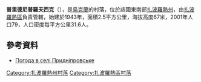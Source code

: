 {{coord|47|57|36|N|35|5|19|E|scale:100000|display=title}}

'''普里德尼普羅夫西克'''（{{lang-uk|Придніпровське}}），是[[烏克蘭|烏克蘭]]的村落，位於該國東南部[[扎波羅熱州|扎波羅熱州]]，由[[扎波羅熱區|扎波羅熱區]]負責管轄，始建於1943年，面積2.5平方公里，海拔高度67米，2001年人口79，人口密度每平方公里31.6人。

==參考資料==
* [http://weather.in.ua/ua/zaporozhskaja/21571 Погода в селі Придніпровське] {{Wayback|url=http://weather.in.ua/ua/zaporozhskaja/21571 |date=20111220155419 }}

[[Category:扎波羅熱州村落|Category:扎波羅熱州村落]]
[[Category:扎波羅熱區村落|Category:扎波羅熱區村落]]


{{Zaporizhia-geo-stub}}